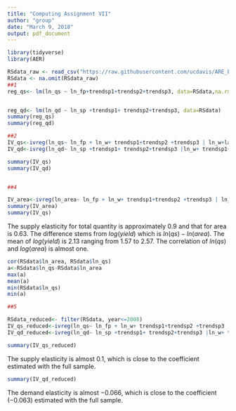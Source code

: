 ```yaml
---
title: "Computing Assignment VII"
author: "group"
date: "March 9, 2018"
output: pdf_document
---
```


```r
library(tidyverse)
library(AER)

RSdata_raw <- read_csv("https://raw.githubusercontent.com/ucdavis/ARE_ECON_240A_2018/master/Computing_Assignment_VII/data/RSdata.csv")%>% mutate(.,ln_area=log(area))
RSdata <- na.omit(RSdata_raw)
##1
reg_qs<- lm(ln_qs ~ ln_fp+trendsp1+trendsp2+trendsp3, data=RSdata,na.rm=TRUE)


reg_qd<- lm(ln_qd ~ ln_sp +trendsp1+ trendsp2+trendsp3, data=RSdata)
summary(reg_qs)
summary(reg_qd)

##2
IV_qs<-ivreg(ln_qs~ ln_fp + ln_w+ trendsp1+trendsp2 +trendsp3 | ln_w+lag_ln_w+ trendsp1+trendsp2+trendsp3, data=RSdata)
IV_qd<-ivreg(ln_qd~ ln_sp +trendsp1+ trendsp2+trendsp3 |ln_w+ trendsp1+trendsp2+trendsp3, data=RSdata)

summary(IV_qs)
summary(IV_qd)


##4

IV_area<-ivreg(ln_area~ ln_fp + ln_w+ trendsp1+trendsp2 +trendsp3 | ln_fp+ln_w+lag_ln_w+ trendsp1+trendsp2+trendsp3, data=RSdata)
summary(IV_area)
summary(IV_qs)

```

The supply elasticity for total quantity is approximately $0.9$ and that for area is $0.63$. The difference stems from $log(yield)$ which is $ln(qs) - ln(area)$. The mean of $log(yield)$ is $2.13$ ranging from $1.57$ to $2.57$. The correlation of $ln(qs)$ and $log(area)$ is almost one.

```r

cor(RSdata$ln_area, RSdata$ln_qs)
a<-RSdata$ln_qs-RSdata$ln_area
max(a)
mean(a)
min(RSdata$ln_qs)
min(a)

##5

RSdata_reduced<- filter(RSdata, year<=2008)
IV_qs_reduced<-ivreg(ln_qs~ ln_fp + ln_w+ trendsp1+trendsp2 +trendsp3 | ln_w+lag_ln_w+ trendsp1+trendsp2+trendsp3, data=RSdata_reduced)
IV_qd_reduced<-ivreg(ln_qd~ ln_sp +trendsp1+ trendsp2+trendsp3 |ln_w+ trendsp1+trendsp2+trendsp3, data=RSdata_reduced)

summary(IV_qs_reduced)  
```

The supply elasticity is almost $0.1$, which is close to the coefficient estimated with the full sample.

```r
summary(IV_qd_reduced)  

```

The demand elasticity is almost $-0.066$, which is close to the coefficient $(-0.063)$ estimated with the full sample.


